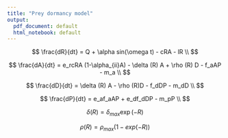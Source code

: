 ```yaml
---
title: "Prey dormancy model"
output:
  pdf_document: default
  html_notebook: default
---
```



$$
\frac{dR}{dt} = Q + \alpha sin(\omega t) - cRA - lR \\
$$

$$
\frac{dA}{dt} = e_rcRA (1-\alpha_{ii}A) - \delta (R) A + \rho (R) D - f_aAP - m_a \\
$$

$$
\frac{dD}{dt} = \delta (R) A - \rho (R)D - f_dDP - m_dD \\
$$

$$
\frac{dP}{dt} = e_af_aAP + e_df_dDP - m_pP \\
$$

$$
\delta(R) = \delta_{max} \exp(-R) 
$$

$$
\rho(R) = \rho_{max} (1-exp(-R))
$$